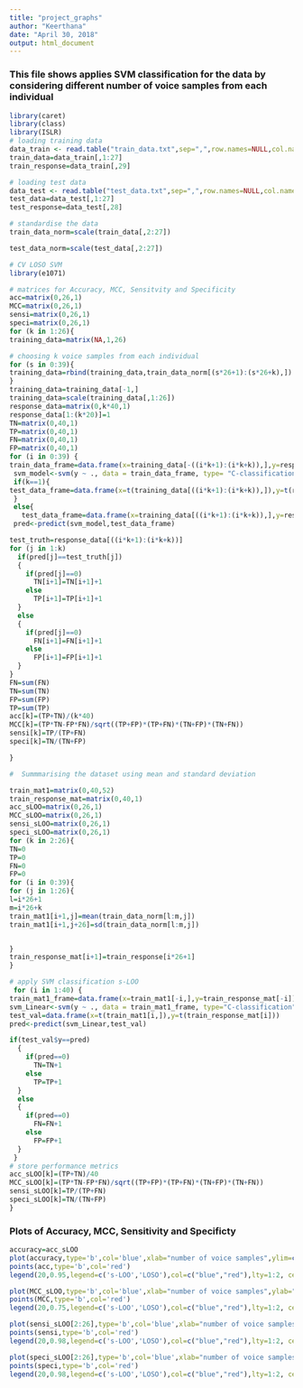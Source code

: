 ---
title: "project_graphs"
author: "Keerthana"
date: "April 30, 2018"
output: html_document
---
### This file shows applies SVM classification for the data by considering different number of voice samples from each individual 

```{r}
library(caret)
library(class)
library(ISLR)
# loading training data
data_train <- read.table("train_data.txt",sep=",",row.names=NULL,col.names=c("subject id", "jitter1","jitter2","jitter3","jitter4","jitter5","shimmer1","shimmer2","shimmer3","shimmer4","shimmer5","shimmer6","AC","NTH","HTN","median pitch","mean pitch","sd","min pitch","max pitch","num pulses","Number of periods","Mean period","Standard deviation of period","Fraction of locally unvoiced frames","Number of voice breaks","Degree of voice breaks","UPDRS","class"),fill=FALSE)
train_data=data_train[,1:27]
train_response=data_train[,29]

# loading test data
data_test <- read.table("test_data.txt",sep=",",row.names=NULL,col.names=c("subject id", "jitter1","jitter2","jitter3","jitter4","jitter5","shimmer1","shimmer2","shimmer3","shimmer4","shimmer5","shimmer6","AC","NTH","HTN","median pitch","mean pitch","sd","min pitch","max pitch","num pulses","Number of periods","Mean period","Standard deviation of period","Fraction of locally unvoiced frames","Number of voice breaks","Degree of voice breaks","class"),fill=FALSE)
test_data=data_test[,1:27]
test_response=data_test[,28]

```


```{r}
# standardise the data
train_data_norm=scale(train_data[,2:27])

test_data_norm=scale(test_data[,2:27])

```

```{r}
# CV LOSO SVM
library(e1071)

# matrices for Accuracy, MCC, Sensitvity and Specificity
acc=matrix(0,26,1)
MCC=matrix(0,26,1)
sensi=matrix(0,26,1)
speci=matrix(0,26,1)
for (k in 1:26){
training_data=matrix(NA,1,26)

# choosing k voice samples from each individual
for (s in 0:39){
training_data=rbind(training_data,train_data_norm[(s*26+1):(s*26+k),])
}
training_data=training_data[-1,]
training_data=scale(training_data[,1:26])
response_data=matrix(0,k*40,1)
response_data[1:(k*20)]=1
TN=matrix(0,40,1)
TP=matrix(0,40,1)
FN=matrix(0,40,1)
FP=matrix(0,40,1)
for (i in 0:39) {
train_data_frame=data.frame(x=training_data[-((i*k+1):(i*k+k)),],y=response_data[-((i*k+1):(i*k+k))])
 svm_model<-svm(y ~ ., data = train_data_frame, type= "C-classification",kernel="linear")
 if(k==1){
test_data_frame=data.frame(x=t(training_data[((i*k+1):(i*k+k)),]),y=t(response_data[((i*k+1):(i*k+k))]))
 }
 else{
   test_data_frame=data.frame(x=training_data[((i*k+1):(i*k+k)),],y=response_data[((i*k+1):(i*k+k))])}
 pred<-predict(svm_model,test_data_frame)

test_truth=response_data[((i*k+1):(i*k+k))]
for (j in 1:k)
  if(pred[j]==test_truth[j])
  {
    if(pred[j]==0)
      TN[i+1]=TN[i+1]+1
    else
      TP[i+1]=TP[i+1]+1
  }
  else
  {
    if(pred[j]==0)
      FN[i+1]=FN[i+1]+1
    else
      FP[i+1]=FP[i+1]+1
  }
}
FN=sum(FN)
TN=sum(TN)
FP=sum(FP)
TP=sum(TP)
acc[k]=(TP+TN)/(k*40)
MCC[k]=(TP*TN-FP*FN)/sqrt((TP+FP)*(TP+FN)*(TN+FP)*(TN+FN))
sensi[k]=TP/(TP+FN)
speci[k]=TN/(TN+FP)

}

```

```{r}
#  Summmarising the dataset using mean and standard deviation 

train_mat1=matrix(0,40,52)
train_response_mat=matrix(0,40,1)
acc_sLOO=matrix(0,26,1)
MCC_sLOO=matrix(0,26,1)
sensi_sLOO=matrix(0,26,1)
speci_sLOO=matrix(0,26,1)
for (k in 2:26){
TN=0
TP=0
FN=0
FP=0
for (i in 0:39){
for (j in 1:26){
l=i*26+1
m=i*26+k
train_mat1[i+1,j]=mean(train_data_norm[l:m,j])
train_mat1[i+1,j+26]=sd(train_data_norm[l:m,j])


}
train_response_mat[i+1]=train_response[i*26+1]
}

# apply SVM classification s-LOO
 for (i in 1:40) {
train_mat1_frame=data.frame(x=train_mat1[-i,],y=train_response_mat[-i]) 
svm_Linear<-svm(y ~ ., data = train_mat1_frame, type="C-classification",kernel="linear")
test_val=data.frame(x=t(train_mat1[i,]),y=t(train_response_mat[i]))
pred<-predict(svm_Linear,test_val)

if(test_val$y==pred)
  {
    if(pred==0)
      TN=TN+1
    else
      TP=TP+1
  }
  else
  {
    if(pred==0)
      FN=FN+1
    else
      FP=FP+1
  }
 }
# store performance metrics 
acc_sLOO[k]=(TP+TN)/40
MCC_sLOO[k]=(TP*TN-FP*FN)/sqrt((TP+FP)*(TP+FN)*(TN+FP)*(TN+FN))
sensi_sLOO[k]=TP/(TP+FN)
speci_sLOO[k]=TN/(TN+FP)
}
```

### Plots of Accuracy, MCC, Sensitivity and Specificty


```{r,echo=FALSE}
accuracy=acc_sLOO
plot(accuracy,type='b',col='blue',xlab="number of voice samples",ylim=c(0.4,1))
points(acc,type='b',col='red')
legend(20,0.95,legend=c('s-LOO','LOSO'),col=c("blue","red"),lty=1:2, cex=0.8)
```
```{r,echo=FALSE}

plot(MCC_sLOO,type='b',col='blue',xlab="number of voice samples",ylab="MCC",ylim=c(0,0.8))
points(MCC,type='b',col='red')
legend(20,0.75,legend=c('s-LOO','LOSO'),col=c("blue","red"),lty=1:2, cex=0.8)
```

```{r,echo=FALSE}

plot(sensi_sLOO[2:26],type='b',col='blue',xlab="number of voice samples",ylab="Sensitivity",ylim=c(0.4,1))
points(sensi,type='b',col='red')
legend(20,0.98,legend=c('s-LOO','LOSO'),col=c("blue","red"),lty=1:2, cex=0.8)
```

```{r,echo=FALSE}

plot(speci_sLOO[2:26],type='b',col='blue',xlab="number of voice samples",ylab="Specitivity",ylim=c(0.4,1))
points(speci,type='b',col='red')
legend(20,0.98,legend=c('s-LOO','LOSO'),col=c("blue","red"),lty=1:2, cex=0.8)
```